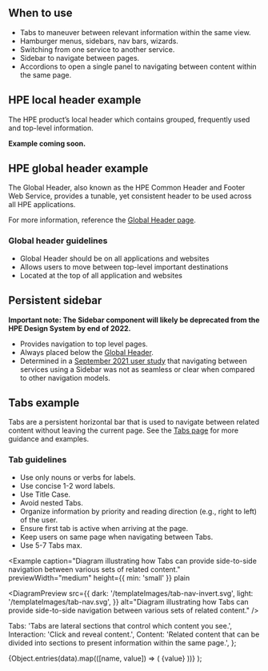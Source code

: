 
## When to use

- Tabs to maneuver between relevant information within the same view.
- Hamburger menus, sidebars, nav bars, wizards.
- Switching from one service to another service.
- Sidebar to navigate between pages.
- Accordions to open a single panel to navigating between content within the same page.

## HPE local header example

The HPE product’s local header which contains grouped, frequently used and top-level information.

**Example coming soon.**

## HPE global header example

The Global Header, also known as the HPE Common Header and Footer Web Service, provides a tunable, yet consistent header to be used across all HPE applications.

For more information, reference the [Global Header page](/templates/global-header).

### Global header guidelines

- Global Header should be on all applications and websites
- Allows users to move between top-level important destinations
- Located at the top of all application and websites

<Example previewWidth="xlarge" height="xsmall" plain>
  <DiagramPreview
    src={{
      dark: '/templateImages/globalheader-full.svg',
      light: '/templateImages/globalheader-full.svg',
    }}
    alt="HPE Global Header"
  />
</Example>

## Persistent sidebar

**Important note: The Sidebar component will likely be deprecated from the HPE Design System by end of 2022.**

- Provides navigation to top level pages.
- Always placed below the [Global Header](/templates/global-header).
- Determined in a [September 2021 user study](https://hpe.sharepoint.com/teams/hpe-design/Shared%20Documents/Forms/AllItems.aspx?id=%2Fteams%2Fhpe%2Ddesign%2FShared%20Documents%2FHPExs%20Research%2FProjects%2FTransformation%20Office%2FUnlimited%20Studies%20%2D%20CCP%20UCEP%2FUnlimited%20Study%20%233%20%20HFS%20Navigation%20Study%2FHPE%20%2D%20HFS%20Vision%20Test%201%20Study%2Epdf&parent=%2Fteams%2Fhpe%2Ddesign%2FShared%20Documents%2FHPExs%20Research%2FProjects%2FTransformation%20Office%2FUnlimited%20Studies%20%2D%20CCP%20UCEP%2FUnlimited%20Study%20%233%20%20HFS%20Navigation%20Study&p=true&originalPath=aHR0cHM6Ly9ocGUuc2hhcmVwb2ludC5jb20vOmI6L3QvaHBlLWRlc2lnbi9FV2E3SnppQjRLSklsRW1Nc04xMjNhZ0JRWlhxMFZvTTc0VDlGLVpOUThEdzNRP3J0aW1lPTdOOS00eHlUMlVn) that navigating between services using a Sidebar was not as seamless or clear when compared to other navigation models.

## Tabs example

Tabs are a persistent horizontal bar that is used to navigate between related content without leaving the current page. See the [Tabs page](/components/tabs) for more guidance and examples.

### Tab guidelines

- Use only nouns or verbs for labels.
- Use concise 1-2 word labels.
- Use Title Case.
- Avoid nested Tabs.
- Organize information by priority and reading direction (e.g., right to left) of the user.
- Ensure first tab is active when arriving at the page.
- Keep users on same page when navigating between Tabs.
- Use 5-7 Tabs max.

<Example
  caption="Diagram illustrating how Tabs can provide side-to-side navigation between various sets of related content."
  previewWidth="medium"
  height={{ min: 'small' }}
  plain
>
  <DiagramPreview
    src={{
      dark: '/templateImages/tab-nav-invert.svg',
      light: '/templateImages/tab-nav.svg',
    }}
    alt="Diagram illustrating how Tabs can provide side-to-side navigation between various sets of related content."
  />
</Example>

<TabCaption />

  Tabs: 'Tabs are lateral sections that control which content you see.',
  Interaction: 'Click and reveal content.',
  Content:
    'Related content that can be divided into sections to present information within the same page.',
};

  <Box>
    <NameValueList
      layout="grid"
      pairProps={{ direction: 'column' }}
      columns={['medium', 'medium']}
    >
      {Object.entries(data).map(([name, value]) => (
        <NameValuePair key={name} name={name}>
          {value}
        </NameValuePair>
      ))}
    </NameValueList>
  </Box>
);
